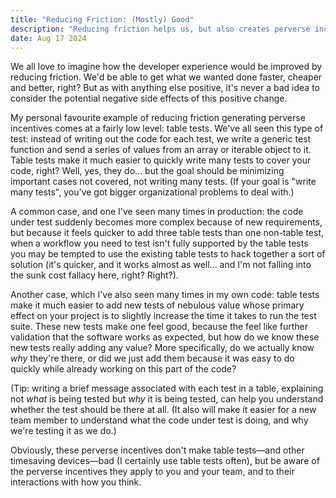 ```yaml
---
title: "Reducing Friction: (Mostly) Good"
description: "Reducing friction helps us, but also creates perverse incentives"
date: Aug 17 2024
---
```


We all love to imagine how the developer experience would be improved by reducing friction. We'd be able to get what we wanted done faster, cheaper and better, right?
But as with anything else positive, it's never a bad idea to consider the potential negative side effects of this positive change.

My personal favourite example of reducing friction generating perverse incentives comes at a fairly low level: table tests.
We've all seen this type of test: instead of writing out the code for each test, we write a generic test function and send a series of values from an array or iterable object to it.
Table tests make it much easier to quickly write many tests to cover your code, right?
Well, yes, they do... but the goal should be minimizing important cases not covered, not writing many tests. (If your goal is "write many tests", you've got bigger organizational problems to deal with.) 

A common case, and one I've seen many times in production: the code under test suddenly becomes more complex because of new requirements, but because it feels quicker to add three table tests than one non-table test, when a workflow you need to test isn't fully supported by the table tests you may be tempted to use the existing table tests to hack together a sort of solution (it's quicker, and it works almost as well... and I'm not falling into the sunk cost fallacy here, right? Right?).

Another case, which I've also seen many times in my own code: table tests make it much easier to add new tests of nebulous value whose primary effect on your project is to slightly increase the time it takes to run the test suite.
These new tests make one feel good, because the feel like further validation that the software works as expected, but how do we know these new tests really adding any value?
More specifically, do we actually know _why_ they're there, or did we just add them because it was easy to do quickly while already working on this part of the code?

(Tip: writing a brief message associated with each test in a table, explaining not _what_ is being tested but _why_ it is being tested, can help you understand whether the test should be there at all.
(It also will make it easier for a new team member to understand what the code under test is doing, and why we're testing it as we do.)

Obviously, these perverse incentives don't make table tests&mdash;and other timesaving devices&mdash;bad (I certainly use table tests often), but be aware of the perverse incentives they apply to you and your team, and to their interactions with how you think.

